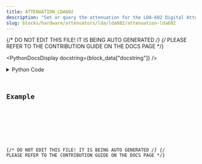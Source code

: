 ```yaml
---
title: ATTENUATION_LDA602
description: "Set or query the attenuation for the LDA-602 Digital Attenuator."
slug: blocks/hardware/attenuators/lda/lda602/attenuation-lda602
---
```


{/* DO NOT EDIT THIS FILE! IT IS BEING AUTO GENERATED */}
{/* PLEASE REFER TO THE CONTRIBUTION GUIDE ON THE DOCS PAGE */}


<PythonDocsDisplay docstring={block_data["docstring"]} />
<details>
<summary>Python Code</summary>



<Code code={pythonCode} lang="py" wrap theme="dracula" />

[Find this Flojoy Block on GitHub](https://github.com/flojoy-ai/blocks/blob/main/blocks/HARDWARE/ATTENUATORS/LDA/LDA602/ATTENUATION_LDA602/ATTENUATION_LDA602.py)

</details>

## Example


<GetHelpWidget />


<AppDisplay app={app} blockName="ATTENUATION_LDA602" client:visible />


<Example />

{/* DO NOT EDIT THIS FILE! IT IS BEING AUTO GENERATED */}
{/* PLEASE REFER TO THE CONTRIBUTION GUIDE ON THE DOCS PAGE */}
